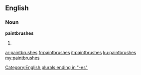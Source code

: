 ==English==

===Noun===
'''paintbrushes'''

# {{plural of|paintbrush}}

[[Category:English plurals ending in "-es"]]

[[ar:paintbrushes]]
[[fr:paintbrushes]]
[[it:paintbrushes]]
[[ku:paintbrushes]]
[[my:paintbrushes]]